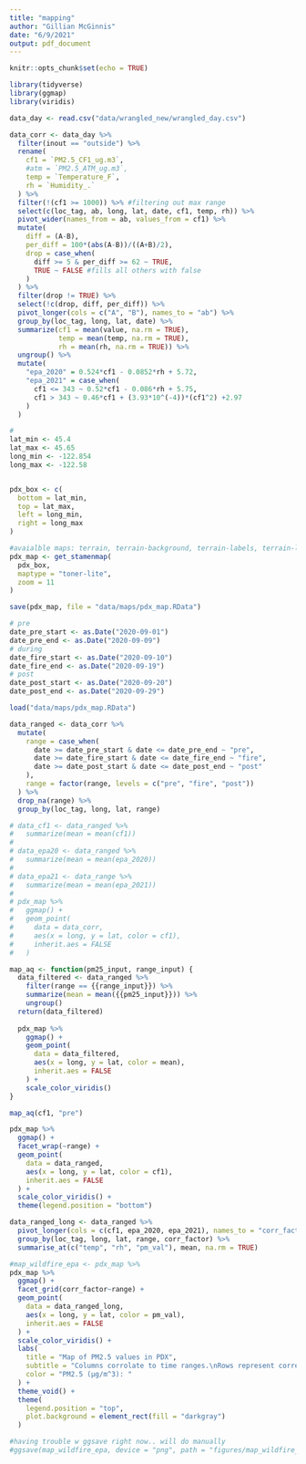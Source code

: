 ```yaml
---
title: "mapping"
author: "Gillian McGinnis"
date: "6/9/2021"
output: pdf_document
---
```


```r
knitr::opts_chunk$set(echo = TRUE)

library(tidyverse)
library(ggmap)
library(viridis)
```

```r
data_day <- read.csv("data/wrangled_new/wrangled_day.csv")
```

```r
data_corr <- data_day %>% 
  filter(inout == "outside") %>% 
  rename(
    cf1 = `PM2.5_CF1_ug.m3`,
    #atm = `PM2.5_ATM_ug.m3`,
    temp = `Temperature_F`,
    rh = `Humidity_.`
  ) %>% 
  filter(!(cf1 >= 1000)) %>% #filtering out max range
  select(c(loc_tag, ab, long, lat, date, cf1, temp, rh)) %>% 
  pivot_wider(names_from = ab, values_from = cf1) %>% 
  mutate(
    diff = (A-B),
    per_diff = 100*(abs(A-B))/((A+B)/2),
    drop = case_when(
      diff >= 5 & per_diff >= 62 ~ TRUE,
      TRUE ~ FALSE #fills all others with false
    )
  ) %>% 
  filter(drop != TRUE) %>% 
  select(!c(drop, diff, per_diff)) %>% 
  pivot_longer(cols = c("A", "B"), names_to = "ab") %>%
  group_by(loc_tag, long, lat, date) %>% 
  summarize(cf1 = mean(value, na.rm = TRUE),
            temp = mean(temp, na.rm = TRUE),
            rh = mean(rh, na.rm = TRUE)) %>% 
  ungroup() %>% 
  mutate(
    "epa_2020" = 0.524*cf1 - 0.0852*rh + 5.72,
    "epa_2021" = case_when(
      cf1 <= 343 ~ 0.52*cf1 - 0.086*rh + 5.75,
      cf1 > 343 ~ 0.46*cf1 + (3.93*10^(-4))*(cf1^2) +2.97
    )
  )
```

```r
#
lat_min <- 45.4
lat_max <- 45.65
long_min <- -122.854
long_max <- -122.58


pdx_box <- c(
  bottom = lat_min,
  top = lat_max,
  left = long_min,
  right = long_max
)

#avaialble maps: terrain, terrain-background, terrain-labels, terrain-lines, toner, toner-2010, toner-2011, toner-background, toner-hybrid, toner-labels, toner-lines, toner-lite, watercolor
pdx_map <- get_stamenmap(
  pdx_box,
  maptype = "toner-lite",
  zoom = 11
)

save(pdx_map, file = "data/maps/pdx_map.RData")
```

```r
# pre
date_pre_start <- as.Date("2020-09-01")
date_pre_end <- as.Date("2020-09-09")
# during
date_fire_start <- as.Date("2020-09-10")
date_fire_end <- as.Date("2020-09-19")
# post
date_post_start <- as.Date("2020-09-20")
date_post_end <- as.Date("2020-09-29")
```


```r
load("data/maps/pdx_map.RData")

data_ranged <- data_corr %>% 
  mutate(
    range = case_when(
      date >= date_pre_start & date <= date_pre_end ~ "pre",
      date >= date_fire_start & date <= date_fire_end ~ "fire",
      date >= date_post_start & date <= date_post_end ~ "post"
    ),
    range = factor(range, levels = c("pre", "fire", "post"))
  ) %>% 
  drop_na(range) %>% 
  group_by(loc_tag, long, lat, range)

# data_cf1 <- data_ranged %>% 
#   summarize(mean = mean(cf1))
# 
# data_epa20 <- data_ranged %>% 
#   summarize(mean = mean(epa_2020))
# 
# data_epa21 <- data_range %>% 
#   summarize(mean = mean(epa_2021))
# 
# pdx_map %>% 
#   ggmap() +
#   geom_point(
#     data = data_corr,
#     aes(x = long, y = lat, color = cf1),
#     inherit.aes = FALSE
#   )

map_aq <- function(pm25_input, range_input) {
  data_filtered <- data_ranged %>% 
    filter(range == {{range_input}}) %>% 
    summarize(mean = mean({{pm25_input}})) %>% 
    ungroup()
  return(data_filtered)
  
  pdx_map %>% 
    ggmap() +
    geom_point(
      data = data_filtered,
      aes(x = long, y = lat, color = mean),
      inherit.aes = FALSE
    ) +
    scale_color_viridis()
}

map_aq(cf1, "pre")

pdx_map %>% 
  ggmap() +
  facet_wrap(~range) +
  geom_point(
    data = data_ranged,
    aes(x = long, y = lat, color = cf1),
    inherit.aes = FALSE
  ) +
  scale_color_viridis() +
  theme(legend.position = "bottom")
```

```r
data_ranged_long <- data_ranged %>% 
  pivot_longer(cols = c(cf1, epa_2020, epa_2021), names_to = "corr_factor", values_to = "pm_val") %>% 
  group_by(loc_tag, long, lat, range, corr_factor) %>% 
  summarise_at(c("temp", "rh", "pm_val"), mean, na.rm = TRUE)

#map_wildfire_epa <- pdx_map %>% 
pdx_map %>% 
  ggmap() +
  facet_grid(corr_factor~range) +
  geom_point(
    data = data_ranged_long,
    aes(x = long, y = lat, color = pm_val),
    inherit.aes = FALSE
  ) +
  scale_color_viridis() +
  labs(
    title = "Map of PM2.5 values in PDX",
    subtitle = "Columns corrolate to time ranges.\nRows represent correction factors.",
    color = "PM2.5 (µg/m^3): "
  ) +
  theme_void() +
  theme(
    legend.position = "top",
    plot.background = element_rect(fill = "darkgray")
  )

#having trouble w ggsave right now.. will do manually
#ggsave(map_wildfire_epa, device = "png", path = "figures/map_wildfire_epa.png")
```




